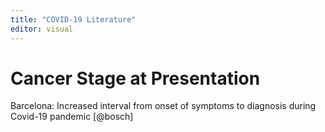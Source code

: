 ```yaml
---
title: "COVID-19 Literature"
editor: visual
---
```


# Cancer Stage at Presentation

Barcelona: Increased interval from onset of symptoms to diagnosis during Covid-19 pandemic [@bosch]
